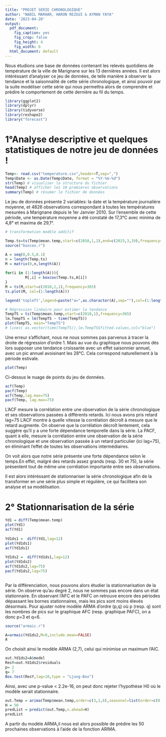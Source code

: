 ---
title: "PROJET SERIE CHRONOLOGIQUE"
author: "NABIL MARHAR, HARON REZGUI & AYMAN YAYA"
date: '2023-04-20'
output:
  pdf_document: 
    fig_caption: yes
    fig_crop: false
    fig_height: 4
    fig_width: 6
  html_document: default
---

Nous étudions une base de données contenant les relevés quotidiens de température de la ville de Marignane sur les 13 dernières années. Il est alors intéréssant d'analyser ce jeu de données, de telle manière à observer la tendance et la saisonnalité de cette série chronologique, et ainsi pouvoir par la suite modéliser cette série qui nous permettra alors de comprendre et prédire le comportement de cette dernière au fil du temps.

```{r, include=FALSE}

library(ggplot2)
library(dplyr)
library(tidyverse)
library(reshape2)
library("forecast")
```
# 1°Analyse descriptive et quelques statistiques de notre jeu de données !
```{r, echo=FALSE}
Temp<- read.csv("temperature.csv",header=T,sep=",")
Temp$Date <- as.Date(Temp$Date, format = "%Y-%m-%d")
str(Temp) # visualiser la structure du fichier 
head(Temp) # afficher les 10 premières observations
summary(Temp) # résumer le fichier de données
```

Le jeu de données présente 2 variables: la date et la température journalière moyenne, et 4826 observations correspondant à toutes les températures mesurées à Marignane depuis le 1er Janvier 2010. Sur l'ensemble de cette période, une température moyenne a été constaté de 17,3°C avec minima de 4,8° et maxima de 29,1°.

```{r}
# transformation modèle additif

Temp.ts=ts(Temp$mean.temp,start=c(2010,1,1),end=c(2023,3,19),frequency=365)
source("boxcox.r")

A = seq(0,0.5,0.1)
n = length(Temp.ts)
M = matrix(0,n,length(A))
			
for(i in (1:length(A))){
		 M[,i] = boxcox(Temp.ts,A[i])
}
M = ts(M,start=c(2010,1,1),frequency=365)
ts.plot(M, col=(1:length(A)))

legend('topleft',legend=paste("a=",as.character(A),sep=""),col=(1:length(A)),lty = 1)
```

```{r}
# Régression linéaire pour estimer la tendance
TempTS = ts(Temp$mean.temp,start=c(2010,1),frequency=365)
lm.TempTS = lm(TempTS ~ time(TempTS))
plot(TempTS, main="TempTS")
# lines( as.vector(time(TempTS)),lm.TempTS$fitted.values,col="blue")
```

Une erreur s'affichant, nous ne nous sommes pas parvenus à tracer la droite de régression d'ordre 1. Mais au vue du graphique nous pouvons dès lors supposer une tendance croissante avec un effet saisonnier annuel, avec un pic annuel avoisinant les 28°C. Cela correspond naturellement à la période estivale.


```{r, echo=FALSE}
plot(Temp)
```
Ci-dessus le nuage de points du jeu de données.

```{r, echo=FALSE}
acf(Temp)
pacf(Temp)
acf(Temp,lag.max=75) 
pacf(Temp, lag.max=75)
```

L'ACF mesure la corrélation entre une observation de la série chronologique et ses observations passées à différents retards. Ici nous avons pris retard lag=75 L'ACF montre à quelle vitesse la corrélation décroît à mesure que le retard augmente. On observe que la corrélation décroît lentement, cela suggère qu'il y a une forte dépendance temporelle dans la série.
La PACF, quant à elle, mesure la corrélation entre une observation de la série chronologique et une observation passée à un retard particulier (ici lag=75), en éliminant l'effet de toutes les observations intermédiaires.

On voit alors que notre série présente une forte dépendance selon le temps.En effet, malgré des retards assez grands (resp. 30 et 75), la série présentent tout de même une corrélation importante entre ses observations. 

Il est alors intéréssant de stationnariser la série chronologique afin de la transformer  en une série plus simple et régulière, ce qui facilitera son analyse et sa modélisation.

# 2° Stationnarisation de la série

```{r}
Yd1 = diff(Temp$mean.temp) 
plot(Yd1)
acf(Yd1)  
			
Yd1ds1 =  diff(Yd1,lag=12)
plot(Yd1ds1) 
acf(Yd1ds1)
			
Yd1ds2 =  diff(Yd1ds1,lag=12)
plot(Yd1ds2)  
acf(Yd1ds2,lag=75)
pacf(Yd1ds2,lag=75)
		
```

Par la différenciation, nous pouvons alors étudier la stationnarisation de la série.
On observe qu'au degré 2, nous ne sommes pas encore dans un état stationnaire. En observant l'AFC et le PAFC on retrouve encore des périodes dépassant les bornes stationnaires, mais les pics sont moins élevés désormais.
Pour ajuster notre modèle ARMA d'ordre (p,q) où p (resp. q) sont les nombres de pics sur le graphique AFC (resp.  graphique PAFC), on a donc p=3 et q=6.

```{r}
source("armaic.r")

A=armaic(Yd1ds2,M=9,include.mean=FALSE)
A

```
On choisit ainsi le modèle ARMA (2,7), celui qui minimise un maximum l'AIC.

```{r}
out.Yd1ds2=A$model
ResY=out.Yd1ds2$residuals
p= 2
q= 7
Box.test(ResY,lag=10,type = "Ljung-Box") 
```
Ainsi, avec une p-value < 2.2e-16, on peut donc rejeter l'hypothèse H0 où le modèle serait stationnaire.

```{r}
out.Temp = arima(Temp$mean.temp,order=c(3,1,6),seasonal=list(order=c(0,2,0),period=12),include.mean = FALSE)
H = 50
predList = predict(out.Temp,n.ahead=H)
predList

```

A partir du modèle ARMA,il nous est alors possible de prédire les 50 prochaines observations à l'aide de la fonction ARIMA.

